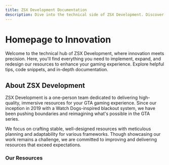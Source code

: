 ```yaml
---
title: ZSX Development Documentation
description: Dive into the technical side of ZSX Development. Discover insights, tips, and resources to implement, expand, and enhance your experience.
---
```


# Homepage to Innovation 
Welcome to the technical hub of ZSX Development, where innovation meets precision. Here, you'll find everything you need to implement, expand, and redesign our resources to enhance your gaming experience. Explore helpful tips, code snippets, and in-depth documentation.

## About ZSX Development

ZSX Development is a one-person team dedicated to delivering high-quality, immersive resources for your GTA gaming experience. Since our inception in 2019 with a Watch Dogs-inspired blackout system, we have been pushing boundaries and reimagining what's possible in the GTA series.  

We focus on crafting stable, well-designed resources with meticulous planning and adaptability for various frameworks. Though showcasing our work remains a challenge, we are committed to improving and delivering resources that exceed expectations.

### Our Resources
